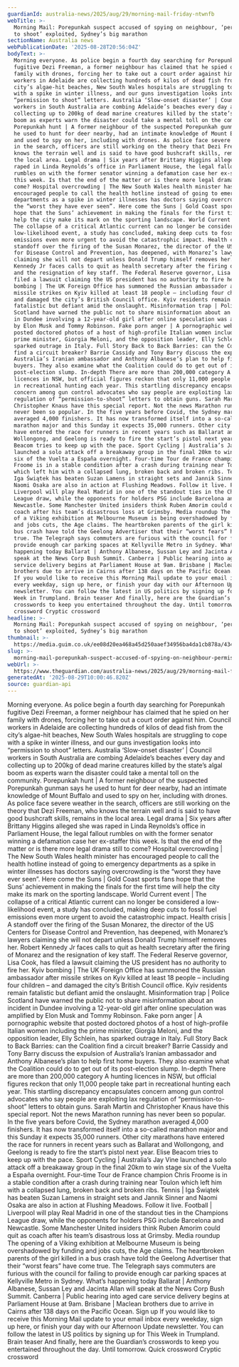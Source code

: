 ```yaml
---
guardianId: australia-news/2025/aug/29/morning-mail-friday-ntwnfb
webTitle: >-
  Morning Mail: Porepunkah suspect accused of spying on neighbour, ‘permission
  to shoot’ exploited, Sydney’s big marathon
sectionName: Australia news
webPublicationDate: '2025-08-28T20:56:04Z'
bodyText: >-
  Morning everyone. As police begin a fourth day searching for Porepunkah
  fugitive Dezi Freeman, a former neighbour has claimed that he spied on her
  family with drones, forcing her to take out a court order against him. Council
  workers in Adelaide are collecting hundreds of kilos of dead fish from the
  city’s algae-hit beaches, New South Wales hospitals are struggling to cope
  with a spike in winter illness, and our guns investigation looks into
  “permission to shoot” letters. Australia ‘Slow-onset disaster’ | Council
  workers in South Australia are combing Adelaide’s beaches every day and
  collecting up to 200kg of dead marine creatures killed by the state’s algal
  boom as experts warn the disaster could take a mental toll on the community.
  Porepunkah hunt | A former neighbour of the suspected Porepunkah gunman says
  he used to hunt for deer nearby, had an intimate knowledge of Mount Buffalo
  and used to spy on her, including with drones. As police face severe weather
  in the search, officers are still working on the theory that Dezi Freeman, who
  knows the terrain well and is said to have good bushcraft skills, remains in
  the local area. Legal drama | Six years after Brittany Higgins alleged she was
  raped in Linda Reynolds’s office in Parliament House, the legal fallout
  rumbles on with the former senator winning a defamation case her ex-staffer
  this week. Is that the end of the matter or is there more legal drama still to
  come? Hospital overcrowding | The New South Wales health minister has
  encouraged people to call the health hotline instead of going to emergency
  departments as a spike in winter illnesses has doctors saying overcrowding is
  the “worst they have ever seen”. Here come the Suns | Gold Coast sports fans
  hope that the Suns’ achievement in making the finals for the first time will
  help the city make its mark on the sporting landscape. World Current event |
  The collapse of a critical Atlantic current can no longer be considered a
  low-likelihood event, a study has concluded, making deep cuts to fossil fuel
  emissions even more urgent to avoid the catastrophic impact. Health crisis | A
  standoff over the firing of the Susan Monarez, the director of the US Centers
  for Disease Control and Prevention, has deepened, with Monarez’s lawyers
  claiming she will not depart unless Donald Trump himself removes her. Robert
  Kennedy Jr faces calls to quit as health secretary after the firing of Monarez
  and the resignation of key staff. The Federal Reserve governor, Lisa Cook, has
  filed a lawsuit claiming the US president has no authority to fire her. Kyiv
  bombing | The UK Foreign Office has summoned the Russian ambassador after
  missile strikes on Kyiv killed at least 18 people – including four children –
  and damaged the city’s British Council office. Kyiv residents remain
  fatalistic but defiant amid the onslaught. Misinformation trap | Police
  Scotland have warned the public not to share misinformation about an incident
  in Dundee involving a 12-year-old girl after online speculation was amplified
  by Elon Musk and Tommy Robinson. Fake porn anger | A pornographic website that
  posted doctored photos of a host of high-profile Italian women including the
  prime minister, Giorgia Meloni, and the opposition leader, Elly Schlein, has
  sparked outrage in Italy. Full Story Back to Back Barries: can the Coalition
  find a circuit breaker? Barrie Cassidy and Tony Barry discuss the expulsion of
  Australia’s Iranian ambassador and Anthony Albanese’s plan to help first home
  buyers. They also examine what the Coalition could do to get out of its
  post-election slump. In-depth There are more than 200,000 category A hunting
  licences in NSW, but official figures reckon that only 11,000 people take part
  in recreational hunting each year. This startling discrepancy encapsulates
  concern among gun control advocates who say people are exploiting lax
  regulation of “permission-to-shoot” letters to obtain guns. Sarah Martin and
  Christopher Knaus have this special report. Not the news Marathon running has
  never been so popular. In the five years before Covid, the Sydney marathon
  averaged 4,000 finishers. It has now transformed itself into a so-called
  marathon major and this Sunday it expects 35,000 runners. Other city marathons
  have entered the race for runners in recent years such as Ballarat and
  Wollongong, and Geelong is ready to fire the start’s pistol next year. Elise
  Beacom tries to keep up with the pace. Sport Cycling | Australia’s Jay Vine
  launched a solo attack off a breakaway group in the final 20km to win stage
  six of the Vuelta a España overnight. Four-time Tour de France champion Chris
  Froome is in a stable condition after a crash during training near Toulon
  which left him with a collapsed lung, broken back and broken ribs. Tennis |
  Iga Świątek has beaten Suzan Lamens in straight sets and Jannik Sinner and
  Naomi Osaka are also in action at Flushing Meadows. Follow it live. Football |
  Liverpool will play Real Madrid in one of the standout ties in the Champions
  League draw, while the opponents for holders PSG include Barcelona and
  Newcastle. Some Manchester United insiders think Ruben Amorim could quit as
  coach after his team’s disastrous loss at Grimsby. Media roundup The opening
  of a Viking exhibition at Melbourne Museum is being overshadowed by funding
  and jobs cuts, the Age claims. The heartbroken parents of the girl killed in a
  bus crash have told the Geelong Advertiser that their “worst fears” have come
  true. The Telegraph says commuters are furious with the council for failing to
  provide enough car parking spaces at Kellyville Metro in Sydney. What’s
  happening today Ballarat | Anthony Albanese, Sussan Ley and Jacinta Allan will
  speak at the News Corp Bush Summit. Canberra | Public hearing into aged care
  service delivery begins at Parliament House at 9am. Brisbane | Maclean
  brothers due to arrive in Cairns after 138 days on the Pacific Ocean. Sign up
  If you would like to receive this Morning Mail update to your email inbox
  every weekday, sign up here, or finish your day with our Afternoon Update
  newsletter. You can follow the latest in US politics by signing up for This
  Week in Trumpland. Brain teaser And finally, here are the Guardian’s
  crosswords to keep you entertained throughout the day. Until tomorrow. Quick
  crossword Cryptic crossword
headline: >-
  Morning Mail: Porepunkah suspect accused of spying on neighbour, ‘permission
  to shoot’ exploited, Sydney’s big marathon
thumbnail: >-
  https://media.guim.co.uk/ee08d20ea468a45d250aaef34956ba4da1cb878a/434_144_1054_844/500.png
slug: >-
  morning-mail-porepunkah-suspect-accused-of-spying-on-neighbour-permission-to-shoot-exploited-sydneys-big-marathon
webUrl: >-
  https://www.theguardian.com/australia-news/2025/aug/29/morning-mail-friday-ntwnfb
generatedAt: '2025-08-29T10:00:46.820Z'
source: guardian-api
---
```

Morning everyone. As police begin a fourth day searching for Porepunkah fugitive Dezi Freeman, a former neighbour has claimed that he spied on her family with drones, forcing her to take out a court order against him. Council workers in Adelaide are collecting hundreds of kilos of dead fish from the city’s algae-hit beaches, New South Wales hospitals are struggling to cope with a spike in winter illness, and our guns investigation looks into “permission to shoot” letters. Australia ‘Slow-onset disaster’ | Council workers in South Australia are combing Adelaide’s beaches every day and collecting up to 200kg of dead marine creatures killed by the state’s algal boom as experts warn the disaster could take a mental toll on the community. Porepunkah hunt | A former neighbour of the suspected Porepunkah gunman says he used to hunt for deer nearby, had an intimate knowledge of Mount Buffalo and used to spy on her, including with drones. As police face severe weather in the search, officers are still working on the theory that Dezi Freeman, who knows the terrain well and is said to have good bushcraft skills, remains in the local area. Legal drama | Six years after Brittany Higgins alleged she was raped in Linda Reynolds’s office in Parliament House, the legal fallout rumbles on with the former senator winning a defamation case her ex-staffer this week. Is that the end of the matter or is there more legal drama still to come? Hospital overcrowding | The New South Wales health minister has encouraged people to call the health hotline instead of going to emergency departments as a spike in winter illnesses has doctors saying overcrowding is the “worst they have ever seen”. Here come the Suns | Gold Coast sports fans hope that the Suns’ achievement in making the finals for the first time will help the city make its mark on the sporting landscape. World Current event | The collapse of a critical Atlantic current can no longer be considered a low-likelihood event, a study has concluded, making deep cuts to fossil fuel emissions even more urgent to avoid the catastrophic impact. Health crisis | A standoff over the firing of the Susan Monarez, the director of the US Centers for Disease Control and Prevention, has deepened, with Monarez’s lawyers claiming she will not depart unless Donald Trump himself removes her. Robert Kennedy Jr faces calls to quit as health secretary after the firing of Monarez and the resignation of key staff. The Federal Reserve governor, Lisa Cook, has filed a lawsuit claiming the US president has no authority to fire her. Kyiv bombing | The UK Foreign Office has summoned the Russian ambassador after missile strikes on Kyiv killed at least 18 people – including four children – and damaged the city’s British Council office. Kyiv residents remain fatalistic but defiant amid the onslaught. Misinformation trap | Police Scotland have warned the public not to share misinformation about an incident in Dundee involving a 12-year-old girl after online speculation was amplified by Elon Musk and Tommy Robinson. Fake porn anger | A pornographic website that posted doctored photos of a host of high-profile Italian women including the prime minister, Giorgia Meloni, and the opposition leader, Elly Schlein, has sparked outrage in Italy. Full Story Back to Back Barries: can the Coalition find a circuit breaker? Barrie Cassidy and Tony Barry discuss the expulsion of Australia’s Iranian ambassador and Anthony Albanese’s plan to help first home buyers. They also examine what the Coalition could do to get out of its post-election slump. In-depth There are more than 200,000 category A hunting licences in NSW, but official figures reckon that only 11,000 people take part in recreational hunting each year. This startling discrepancy encapsulates concern among gun control advocates who say people are exploiting lax regulation of “permission-to-shoot” letters to obtain guns. Sarah Martin and Christopher Knaus have this special report. Not the news Marathon running has never been so popular. In the five years before Covid, the Sydney marathon averaged 4,000 finishers. It has now transformed itself into a so-called marathon major and this Sunday it expects 35,000 runners. Other city marathons have entered the race for runners in recent years such as Ballarat and Wollongong, and Geelong is ready to fire the start’s pistol next year. Elise Beacom tries to keep up with the pace. Sport Cycling | Australia’s Jay Vine launched a solo attack off a breakaway group in the final 20km to win stage six of the Vuelta a España overnight. Four-time Tour de France champion Chris Froome is in a stable condition after a crash during training near Toulon which left him with a collapsed lung, broken back and broken ribs. Tennis | Iga Świątek has beaten Suzan Lamens in straight sets and Jannik Sinner and Naomi Osaka are also in action at Flushing Meadows. Follow it live. Football | Liverpool will play Real Madrid in one of the standout ties in the Champions League draw, while the opponents for holders PSG include Barcelona and Newcastle. Some Manchester United insiders think Ruben Amorim could quit as coach after his team’s disastrous loss at Grimsby. Media roundup The opening of a Viking exhibition at Melbourne Museum is being overshadowed by funding and jobs cuts, the Age claims. The heartbroken parents of the girl killed in a bus crash have told the Geelong Advertiser that their “worst fears” have come true. The Telegraph says commuters are furious with the council for failing to provide enough car parking spaces at Kellyville Metro in Sydney. What’s happening today Ballarat | Anthony Albanese, Sussan Ley and Jacinta Allan will speak at the News Corp Bush Summit. Canberra | Public hearing into aged care service delivery begins at Parliament House at 9am. Brisbane | Maclean brothers due to arrive in Cairns after 138 days on the Pacific Ocean. Sign up If you would like to receive this Morning Mail update to your email inbox every weekday, sign up here, or finish your day with our Afternoon Update newsletter. You can follow the latest in US politics by signing up for This Week in Trumpland. Brain teaser And finally, here are the Guardian’s crosswords to keep you entertained throughout the day. Until tomorrow. Quick crossword Cryptic crossword
